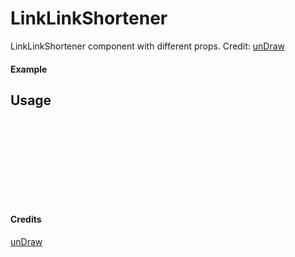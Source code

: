 
<Meta of={LinkLinkShortener} title="unDraw/LinkLinkShortener" />

# LinkLinkShortener

LinkLinkShortener component with different props.
Credit: [unDraw](https://undraw.co/illustrations)

#### Example

<Canvas of={LinkLinkShortener.Primary} />

## Usage

```ts
import { LinkLinkShortener } from "yadl-ui";

const Example = () => {
  return (
      <LinkLinkShortener />
  );
};

export default Example;
```

#### Credits
[unDraw](https://undraw.co/illustrations)
